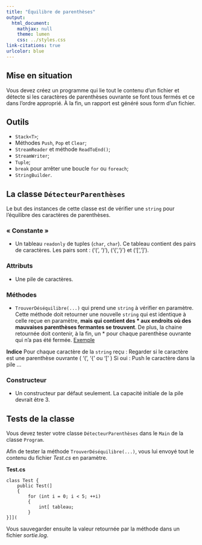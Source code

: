 ```yaml
---
title: "Équilibre de parenthèses"
output:
  html_document:
    mathjax: null
    theme: lumen
    css: ../styles.css
link-citations: true
urlcolor: blue
---
```


## Mise en situation
Vous devez créez un programme qui lie tout le contenu d'un fichier et détecte si les caractères de parenthèses ouvrante se font tous fermés et ce dans l'ordre approprié. À la fin, un rapport est généré sous form d'un fichier.

## Outils

* `Stack<T>`;
* Méthodes `Push`, `Pop` et `Clear`;
* `StreamReader` et méthode `ReadToEnd()`;
* `StreamWriter`;
* `Tuple`;
* `break` pour arrêter une boucle `for` ou `foreach`;
* `StringBuilder`.

## La classe `DétecteurParenthèses`
Le but des instances de cette classe est de vérifier une `string` pour l'équilibre des caractères de parenthèses.

### « Constante »

* Un tableau `readonly` de tuples (`char`, `char`). Ce tableau contient des pairs de caractères. Les pairs sont : ('(', ')'), ('{','}') et ('[',']').

### Attributs

* Une pile de caractères.

### Méthodes

* `TrouverDéséquilibre(...)` qui prend une `string` à vérifier en paramètre. Cette méthode doit retourner une nouvelle `string` qui est identique à celle reçue en paramètre, **mais qui contient des * aux endroits où des mauvaises parenthèses fermantes se trouvent**. De plus, la chaine retournée doit contenir, à la fin, un * pour chaque parenthèse ouvrante qui n'a pas été fermée. [Exemple](sortie.log)

**Indice**
Pour chaque caractère de la `string` reçu :
    Regarder si le caractère est une parenthèse ouvrante ( '(', '{' ou '[' )
    Si oui : Push le caractère dans la pile
     ...

### Constructeur

* Un constructeur par défaut seulement. La capacité initiale de la pile devrait être 3.

## Tests de la classe
Vous devez tester votre classe `DétecteurParenthèses` dans le `Main` de la classe `Program`.

Afin de tester la méthode `TrouverDéséquilibre(...)`, vous lui envoyé tout le contenu du fichier _Test.cs_ en paramètre.

**Test.cs**
```
class Test {
	public Test(]
	{
		for (int i = 0; i < 5; ++i)
		{
			int[ tableau;
		}
}]](
```
Vous sauvegarder ensuite la valeur retournée par la méthode dans un fichier _sortie.log_.
